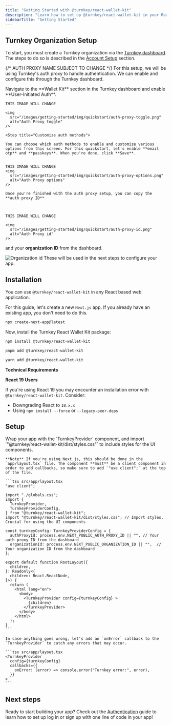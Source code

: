 ```yaml
---
title: "Getting Started with @turnkey/react-wallet-kit"
description: "Learn how to set up @turnkey/react-wallet-kit in your React application. This page will guide you through the initial setup, including enabling Turnkey's auth proxy, installing the SDK, and configuring your app."
sidebarTitle: "Getting Started"
---
```


## Turnkey Organization Setup

To start, you must create a Turnkey organization via the [Turnkey dashboard](https://app.turnkey.com). The steps to do so is described in the [Account Setup](/getting-started/quickstart) section.

{/* AUTH PROXY NAME SUBJECT TO CHANGE */}
For this setup, we will be using Turnkey's auth proxy to handle authentication. We can enable and configure this through the Turnkey dashboard.

<Steps>
  <Step title="Enable auth proxy">
    Navigate to the **Wallet Kit** section in the Turnkey dashboard and enable
    **User-Initiated Auth**.

    THIS IMAGE WILL CHANGE

    <img
      src="/images/getting-started/img/quickstart/auth-proxy-toggle.png"
      alt="Auth Proxy toggle"
    />

  </Step>

    <Step title="Customize auth methods">

    You can choose which auth methods to enable and customize various options from this screen. For this quickstart, let's enable **email otp** and **passkeys**. When you're done, click **Save**.


    THIS IMAGE WILL CHANGE
    <img
      src="/images/getting-started/img/quickstart/auth-proxy-options.png"
      alt="Auth Proxy options"
    />

  </Step>

  <Step title="Finish up">

    Once you're finished with the auth proxy setup, you can copy the **auth proxy ID**



    THIS IMAGE WILL CHANGE

    <img
      src="/images/getting-started/img/quickstart/auth-proxy-id.png"
      alt="Auth Proxy id"
    />

and your **organization ID** from the dashboard.

  <img
      src="/images/getting-started/img/quickstart/org-id.png"
      alt="Organization id"
    />
  These will be used in the next steps to configure your app.
</Step>
</Steps>

## Installation

You can use `@turnkey/react-wallet-kit` in any React based web application.

For this guide, let's create a new `Next.js` app. If you already have an existing app, you don't need to do this.

```bash npx
npx create-next-app@latest
```

Now, install the Turnkey React Wallet Kit package:

<CodeGroup>

```bash npm
npm install @turnkey/react-wallet-kit
```

```bash pnpm
pnpm add @turnkey/react-wallet-kit
```

```bash yarn
yarn add @turnkey/react-wallet-kit
```

</CodeGroup>

<Info>

**Technical Requirements**

**React 19 Users**

If you're using React 19 you may encounter an installation error with `@turnkey/react-wallet-kit`. Consider:

- Downgrading React to `18.x.x`
- Using `npm install --force` or `--legacy-peer-deps`

</Info>

## Setup

<Steps>
 
  <Step title="Provider">
    Wrap your app with the `TurnkeyProvider` component, and import `"@turnkey/react-wallet-kit/dist/styles.css"` to include styles for the UI components.

    **Note** If you're using Next.js, this should be done in the `app/layout.tsx` file. The component **must** be a client component in order to add callbacks, so make sure to add `"use client";` at the top of the file.

    ```tsx src/app/layout.tsx
    "use client";

    import "./globals.css";
    import {
      TurnkeyProvider,
      TurnkeyProviderConfig,
    } from "@turnkey/react-wallet-kit";
    import "@turnkey/react-wallet-kit/dist/styles.css"; // Import styles. Crucial for using the UI components

    const turnkeyConfig: TurnkeyProviderConfig = {
      authProxyId: process.env.NEXT_PUBLIC_AUTH_PROXY_ID || "", // Your auth proxy ID from the dashboard
      organizationId: process.env.NEXT_PUBLIC_ORGANIZATION_ID || "",  // Your organization ID from the dashboard
    };

    export default function RootLayout({
      children,
    }: Readonly<{
      children: React.ReactNode,
    }>) {
      return (
        <html lang="en">
          <body>
            <TurnkeyProvider config={turnkeyConfig} >
              {children}
            </TurnkeyProvider>
          </body>
        </html>
      );
    }
    ```

    In case anything goes wrong, let's add an `onError` callback to the `TurnkeyProvider` to catch any errors that may occur.

    ```tsx src/app/layout.tsx
    <TurnkeyProvider
      config={turnkeyConfig}
      callbacks={{
        onError: (error) => console.error("Turnkey error:", error),
      }}
    >
    ```

  </Step>
</Steps>

## Next steps

Ready to start building your app? Check out the [Authentication](/sdks/react/auth) guide to learn how to set up log in or sign up with one line of code in your app!
